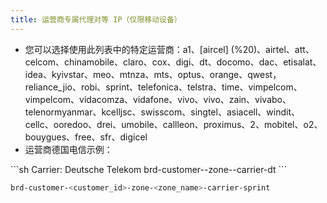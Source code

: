 ```yaml
---
title: 运营商专属代理对等 IP（仅限移动设备）
---
```

* 您可以选择使用此列表中的特定运营商：a1、[aircel] (%20)、airtel、att、celcom、chinamobile、claro、cox、digi、dt、docomo、dac、etisalat、idea、kyivstar、meo、mtnza、mts、optus、orange、qwest，reliance_jio、robi、sprint、telefonica、telstra、time、vimpelcom、vimpelcom、vidacomza、vidafone、vivo、vivo、zain、vivabo、telenormyanmar、kcelljsc、swisscom、singtel、asiacell、windit、cellc、ooredoo、drei、umobile、callleon、proximus、2、mobitel、o2、bouygues、free、sfr、digicel
* 运营商德国电信示例：

<CodeGroup>
```sh Carrier: Deutsche Telekom
brd-customer-<customer_id>-zone-<zone_name>-carrier-dt
```

```sh Carrier: Sprint
brd-customer-<customer_id>-zone-<zone_name>-carrier-sprint
```

</CodeGroup>